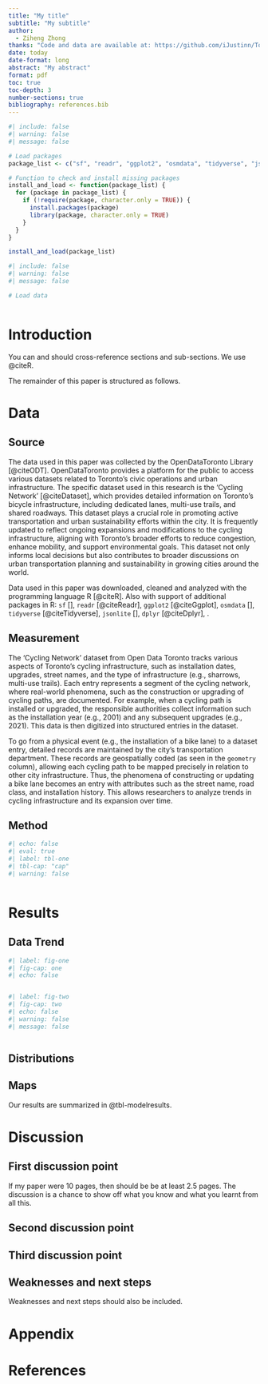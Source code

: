 ```yaml
---
title: "My title"
subtitle: "My subtitle"
author: 
  - Ziheng Zhong
thanks: "Code and data are available at: https://github.com/iJustinn/Toronto_Cycling_Network"
date: today
date-format: long
abstract: "My abstract"
format: pdf
toc: true
toc-depth: 3
number-sections: true
bibliography: references.bib
---
```


```r
#| include: false
#| warning: false
#| message: false

# Load packages
package_list <- c("sf", "readr", "ggplot2", "osmdata", "tidyverse", "jsonlite", "dplyr")

# Function to check and install missing packages
install_and_load <- function(package_list) {
  for (package in package_list) {
    if (!require(package, character.only = TRUE)) {
      install.packages(package)
      library(package, character.only = TRUE)
    }
  }
}

install_and_load(package_list)
```

```r
#| include: false
#| warning: false
#| message: false

# Load data



```



# Introduction

You can and should cross-reference sections and sub-sections. We use @citeR.

The remainder of this paper is structured as follows. 



# Data {#sec-data}

## Source

The data used in this paper was collected by the OpenDataToronto Library [@citeODT]. OpenDataToronto provides a platform for the public to access various datasets related to Toronto’s civic operations and urban infrastructure. The specific dataset used in this research is the 'Cycling Network' [@citeDataset], which provides detailed information on Toronto’s bicycle infrastructure, including dedicated lanes, multi-use trails, and shared roadways. This dataset plays a crucial role in promoting active transportation and urban sustainability efforts within the city. It is frequently updated to reflect ongoing expansions and modifications to the cycling infrastructure, aligning with Toronto's broader efforts to reduce congestion, enhance mobility, and support environmental goals. This dataset not only informs local decisions but also contributes to broader discussions on urban transportation planning and sustainability in growing cities around the world.

Data used in this paper was downloaded, cleaned and analyzed with the programming language R [@citeR]. Also with support of additional packages in R: `sf` [], `readr` [@citeReadr], `ggplot2` [@citeGgplot], `osmdata` [], `tidyverse` [@citeTidyverse], `jsonlite` [], `dplyr` [@citeDplyr], .

## Measurement

The 'Cycling Network' dataset from Open Data Toronto tracks various aspects of Toronto's cycling infrastructure, such as installation dates, upgrades, street names, and the type of infrastructure (e.g., sharrows, multi-use trails). Each entry represents a segment of the cycling network, where real-world phenomena, such as the construction or upgrading of cycling paths, are documented. For example, when a cycling path is installed or upgraded, the responsible authorities collect information such as the installation year (e.g., 2001) and any subsequent upgrades (e.g., 2021). This data is then digitized into structured entries in the dataset.

To go from a physical event (e.g., the installation of a bike lane) to a dataset entry, detailed records are maintained by the city's transportation department. These records are geospatially coded (as seen in the `geometry` column), allowing each cycling path to be mapped precisely in relation to other city infrastructure. Thus, the phenomena of constructing or updating a bike lane becomes an entry with attributes such as the street name, road class, and installation history. This allows researchers to analyze trends in cycling infrastructure and its expansion over time.

## Method {#sec-data-method}

```r
#| echo: false
#| eval: true
#| label: tbl-one
#| tbl-cap: "cap"
#| warning: false



```



# Results {#sec-res}

## Data Trend

```r
#| label: fig-one
#| fig-cap: one
#| echo: false



```



```r
#| label: fig-two
#| fig-cap: two
#| echo: false
#| warning: false
#| message: false



```



## Distributions



## Maps



Our results are summarized in @tbl-modelresults.



# Discussion {#sec-dis}

## First discussion point

If my paper were 10 pages, then should be be at least 2.5 pages. The discussion is a chance to show off what you know and what you learnt from all this. 

## Second discussion point

## Third discussion point

## Weaknesses and next steps

Weaknesses and next steps should also be included.



\newpage



\appendix



# Appendix {#sec-app}



\newpage



# References



